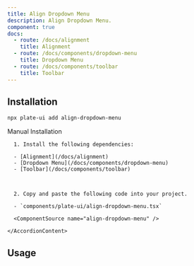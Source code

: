 ```yaml
---
title: Align Dropdown Menu
description: Align Dropdown Menu.
component: true
docs:
  - route: /docs/alignment
    title: Alignment
  - route: /docs/components/dropdown-menu
    title: Dropdown Menu
  - route: /docs/components/toolbar
    title: Toolbar
---
```


<ComponentPreview name="playground-demo" id="align" />

## Installation

```bash
npx plate-ui add align-dropdown-menu
```

<Accordion type="single" collapsible>
  <AccordionItem value="manual-installation">
    <AccordionTrigger>Manual Installation</AccordionTrigger>
    <AccordionContent>

      1. Install the following dependencies:

      - [Alignment](/docs/alignment)
      - [Dropdown Menu](/docs/components/dropdown-menu)
      - [Toolbar](/docs/components/toolbar)



      2. Copy and paste the following code into your project.

      - `components/plate-ui/align-dropdown-menu.tsx`

      <ComponentSource name="align-dropdown-menu" />

    </AccordionContent>

  </AccordionItem>
</Accordion>

## Usage

<ComponentSource name="fixed-toolbar-buttons" />
